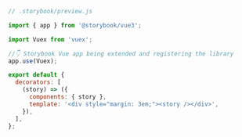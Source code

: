 ```js
// .storybook/preview.js

import { app } from '@storybook/vue3';

import Vuex from 'vuex';

//👇 Storybook Vue app being extended and registering the library
app.use(Vuex);

export default {
  decorators: [
    (story) => ({
      components: { story },
      template: '<div style="margin: 3em;"><story /></div>',
    }),
  ],
};
```
